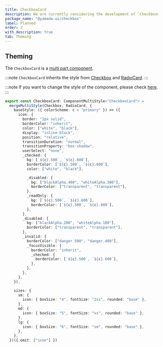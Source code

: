 ```yaml
---
title: CheckboxCard
description: We are currently considering the development of `CheckboxCard`.
package_name: "@yamada-ui/checkbox"
label: Planned
order: 2
with_description: true
tab: Theming
---
```


## Theming

The `CheckboxCard` is a [multi part component](/styled-system/theming/component-styles#multi-part-components).

:::note
`CheckboxCard` inherits the style from [Checkbox](/components/forms/checkbox) and [RadioCard](/components/forms/radio-card).
:::

:::note
If you want to change the style of the component, please check [here](/styled-system/theming/customize-theme#changing-the-style-of-components).
:::

```ts
export const CheckboxCard: ComponentMultiStyle<"CheckboxCard"> =
  mergeMultiStyle(Checkbox, RadioCard, {
    baseStyle: ({ colorScheme: c = "primary" }) => ({
      icon: {
        border: "2px solid",
        borderColor: "inherit",
        color: ["white", "black"],
        display: "inline-block",
        position: "relative",
        transitionDuration: "normal",
        transitionProperty: "box-shadow",
        userSelect: "none",
        _checked: {
          bg: [`${c}.500`, `${c}.600`],
          borderColor: [`${c}.500`, `${c}.600`],
          color: ["white", "black"],

          _disabled: {
            bg: ["blackAlpha.400", "whiteAlpha.300"],
            borderColor: ["transparent", "transparent"],
          },
          _readOnly: {
            bg: [`${c}.500`, `${c}.600`],
            borderColor: [`${c}.500`, `${c}.600`],
          },
        },
        _disabled: {
          bg: ["blackAlpha.200", "whiteAlpha.100"],
          borderColor: ["transparent", "transparent"],
        },
        _invalid: {
          borderColor: ["danger.500", "danger.400"],
          _focusVisible: {
            borderColor: "inherit",
            _checked: {
              borderColor: [`${c}.500`, `${c}.600`],
            },
          },
        },
      },
    }),

    sizes: {
      sm: {
        icon: { boxSize: "4", fontSize: "2xs", rounded: "base" },
      },
      md: {
        icon: { boxSize: "5", fontSize: "xs", rounded: "base" },
      },
      lg: {
        icon: { boxSize: "6", fontSize: "sm", rounded: "base" },
      },
    },
  })({ omit: ["icon"] })
```

